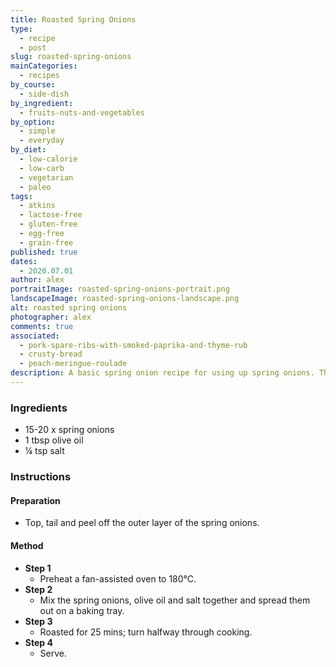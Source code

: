 ```yaml
---
title: Roasted Spring Onions
type:
  - recipe
  - post
slug: roasted-spring-onions
mainCategories:
  - recipes
by_course:
  - side-dish
by_ingredient:
  - fruits-nuts-and-vegetables
by_option:
  - simple
  - everyday
by_diet:
  - low-calorie
  - low-carb
  - vegetarian
  - paleo
tags:
  - atkins
  - lactose-free
  - gluten-free
  - egg-free
  - grain-free
published: true
dates:
  - 2020.07.01
author: alex
portraitImage: roasted-spring-onions-portrait.png
landscapeImage: roasted-spring-onions-landscape.png
alt: roasted spring onions
photographer: alex
comments: true
associated:
  - pork-spare-ribs-with-smoked-paprika-and-thyme-rub
  - crusty-bread
  - peach-meringue-roulade
description: A basic spring onion recipe for using up spring onions. This tasted way better than we thought it would.
---
```


<Ingredients>

### Ingredients

- 15-20 x spring onions
- 1 tbsp olive oil
- ¼ tsp salt

</Ingredients>

<Instructions>

### Instructions

#### Preparation

- Top, tail and peel off the outer layer of the spring onions.

#### Method

- **Step 1**
  - Preheat a fan-assisted oven to 180°C.
- **Step 2**
  - Mix the spring onions, olive oil and salt together and spread them out on a baking tray.
- **Step 3**
  - Roasted for 25 mins; turn halfway through cooking.
- **Step 4**
  - Serve.

</Instructions>
